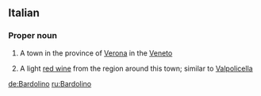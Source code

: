 ==Italian==

===Proper noun===
{{en-noun|s|-}}

# {{uncountable}} A town in the province of [[Verona]] in the [[Veneto]]
# {{countable}} A light [[red wine]] from the region around this town; similar to [[Valpolicella]]

[[de:Bardolino]]
[[ru:Bardolino]]